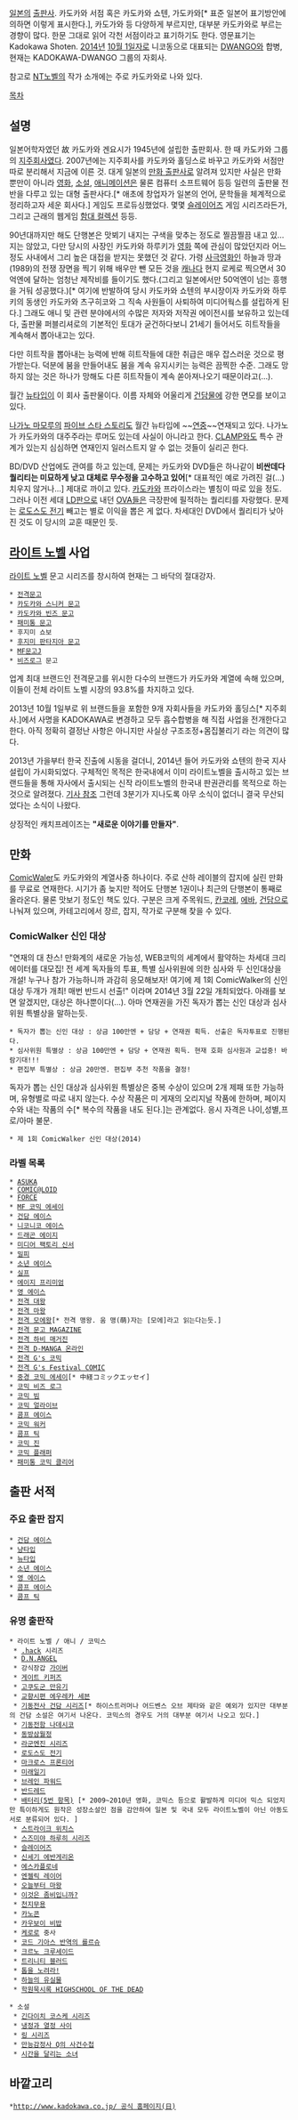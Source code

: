 {{{+1 角川書店}}}

{{{#!html
<iframe width="560" height="315" src="//www.youtube.com/embed/dEHUwQ353eQ" frameborder="0" allowfullscreen></iframe>
}}}

[[일본]]의 [[출판사]]. 카도카와 서점 혹은 카도카와 쇼텐, 가도카와[* 표준 일본어 표기방안에 의하면 이렇게 표시한다.], 카도가와 등 다양하게 부르지만, 대부분 카도카와로 부르는 경향이 많다. 한문 그대로 읽어 각천 서점이라고 표기하기도 한다. 영문표기는 Kadokawa Shoten. [[2014년]] [[10월 1일]]자로 니코동으로 대표되는 [[DWANGO]]와 합병, 현재는 KADOKAWA-DWANGO 그룹의 자회사.

참고로 [[NT노벨]]의 작가 소개에는 주로 카도카와로 나와 있다.

[[목차]]

== 설명 ==
일본어학자였던 故 카도카와 겐요시가 1945년에 설립한 출판회사. 한 때 카도카와 그룹의 [[지주회사]]였다. 2007년에는 지주회사를 카도카와 홀딩스로 바꾸고 카도카와 서점만 따로 분리해서 지금에 이른 것. 대게 일본의 [[만화 출판사]]로 알려져 있지만 사실은 만화 뿐만이 아니라 [[영화]], [[소설]], [[애니메이션]]은 물론 컴퓨터 소프트웨어 등등 일련의 출판물 전반을 다루고 있는 대형 출판사다.[* 애초에 창업자가 일본의 언어, 문학들을 체계적으로 정리하고자 세운 회사다.] 게임도 프로듀싱했었다. 몇몇 [[슬레이어즈]] 게임 시리즈라든가, 그리고 근래의 웹게임 [[함대 컬렉션]] 등등.

90년대까지만 해도 단행본은 맛뵈기 내지는 구색을 맞추는 정도로 찔끔찔끔 내고 있… 지는 않았고, 다만 당시의 사장인 카도카와 하루키가 [[영화]] 쪽에 관심이 많았던지라 어느 정도 사내에서 그리 높은 대접을 받지는 못했던 것 같다. 가령 [[사극]]영화인 하늘과 땅과(1989)의 전쟁 장면을 찍기 위해 배우만 뺀 모든 것을 [[캐나다]] 현지 로케로 찍으면서 30억엔에 달하는 엄청난 제작비를 들이기도 했다.(그리고 일본에서만 50억엔이 넘는 흥행을 거둬 성공했다.)[* 여기에 반발하여 당시 카도카와 쇼텐의 부시장이자 카도카와 하루키의 동생인 카도카와 츠구히코와 그 직속 사원들이 사퇴하여 미디어웍스를 설립하게 된다.] 그래도 애니 및 관련 분야에서의 수많은 저자와 저작권 에이전시를 보유하고 있는데다, 출판물 퍼블리셔로의 기본적인 토대가 굳건하다보니 21세기 들어서도 히트작들을 계속해서 뽑아내고는 있다. 

다만 히트작을 뽑아내는 능력에 반해 히트작들에 대한 취급은 매우 잡스러운 것으로 평가받는다. 덕분에 붐을 만들어내도 붐을 계속 유지시키는 능력은 끔찍한 수준. 그래도 망하지 않는 것은 하나가 망해도 다른 히트작들이 계속 쏟아져나오기 때문이라고(…).

월간 [[뉴타입]]이 이 회사 출판물이다. 이름 자체와 어울리게 [[건담]]물에 강한 면모를 보이고 있다.

[[나가노 마모루]]의 [[파이브 스타 스토리]]도 월간 뉴타입에 ~~[[연중]]~~연재되고 있다. 나가노가 카도카와의 대주주라는 루머도 있는데 사실이 아니라고 한다. [[CLAMP]]와도 특수 관계가 있는지 심심하면 연재인지 일러스트지 알 수 없는 것들이 실리곤 한다.

BD/DVD 산업에도 관여를 하고 있는데, 문제는 카도카와 DVD들은 하나같이 '''비싼데다 퀄리티는 미묘하게 낮고 대체로 무수정을 고수하고 있어'''[* 대표적인 예로 가려진 걸(...) 치우지 않거나...] 제대로 까이고 있다. [[카도카와]] 프라이스라는 별칭이 따로 있을 정도. 그러나 이전 세대 [[LD]]판으로 내던 [[OVA]]들은 극장판에 필적하는 퀄리티를 자랑했다. 문제는 [[로도스도 전기]] 빼고는 별로 이익을 뽑은 게 없다. 차세대인 DVD에서 퀄리티가 낮아진 것도 이 당시의 교훈 때문인 듯. 

== [[라이트 노벨]] 사업 ==
[[라이트 노벨]] 문고 시리즈를 창시하여 현재는 그 바닥의 절대강자.
 * [[전격문고]]
 * [[카도카와 스니커 문고]]
 * [[카도카와 빈즈 문고]]
 * [[패미통 문고]]
 * 후지미 쇼보
 * [[후지미 판타지아 문고]]
 * [[MF문고J]]
 * [[비즈로그]] 문고

업계 최대 브랜드인 전격문고를 위시한 다수의 브랜드가 카도카와 계열에 속해 있으며, 이들이 전체 라이트 노벨 시장의 93.8%를 차지하고 있다.

2013년 10월 1일부로 위 브랜드들을 포함한 9개 자회사들을 카도카와 홀딩스[* 지주회사.]에서 사명을 KADOKAWA로 변경하고 모두 흡수합병을 해 직접 사업을 전개한다고 한다. 아직 정확히 결정난 사항은 아니지만 사실상 구조조정+몸집불리기 라는 의견이 많다.

2013년 가을부터 한국 진출에 시동을 걸더니, 2014년 들어 카도카와 쇼텐의 한국 지사 설립이 가시화되었다. 구체적인 목적은 한국내에서 이미 라이트노벨을 출시하고 있는 브랜드들을 통해 자사에서 출시되는 신작 라이트노벨의 한국내 판권관리를 목적으로 하는 것으로 알려졌다. [http://subculture.co.kr/mainnews/165466 기사 참조]
그런데 3분기가 지나도록 아무 소식이 없더니 결국 무산되었다는 소식이 나왔다.

상징적인 캐치프레이즈는 '''"새로운 이야기를 만들자"'''.

== 만화 ==
[http://comic-walker.com ComicWaler]도 카도카와의 계열사중 하나이다. 주로 산하 레이블의 잡지에 실린 만화를 무료로 연재한다. 시기가 좀 늦지만 적어도 단행본 1권이나 최근의 단행본이 통째로 올라온다. 물론 맛보기 정도인 책도 있다. 구분은 크게 주목워드, [[칸코레]], [[에바]], [[건담]]으로 나눠져 있으며, 카테고리에서 장르, 잡지, 작가로 구분해 찾을 수 있다.

=== ComicWalker 신인 대상 ===
"연재의 대 찬스! 만화계의 새로운 가능성, WEB코믹의 세계에서 활약하는 차세대 크리에이터를 대모집! 전 세계 독자들의 투표, 특별 심사위원에 의한 심사와 두 신인대상을 개설! 누구나 참가 가능하니까 과감히 응모해보자! 여기에 제 1회 ComicWalker의 신인 대상 두개가 개최! 매번 반드시 선출!" 이라며 2014년 3월 22일 개최되었다. 아래를 보면 알겠지만, 대상은 하나뿐이다(...). 아마 연재권을 가진 독자가 뽑는 신인 대상과 심사위원 특별상을 말하는듯.

 * 독자가 뽑는 신인 대상 : 상금 100만엔 + 담당 + 연재권 획득. 선출은 독자투표로 진행된다.
 * 심사위원 특별상 : 상금 100만엔 + 담당 + 연재권 획득. 현재 호화 심사원과 교섭중! 바람기대!!!
 * 편집부 특별상 : 상금 20만엔. 편집부 추천 작품을 결정!

독자가 뽑는 신인 대상과 심사위원 특별상은 중복 수상이 있으며 2개 제패 또한 가능하며, 유형별로 따로 내지 않는다. 수상 작품은 미 게재의 오리지널 작품에 한하며, 페이지 수와 내는 작품의 수[* 복수의 작품을 내도 된다.]는 관계없다. 응시 자격은 나이,성별,프로/아마 불문.

 * 제 1회 ComicWalker 신인 대상(2014)

=== 라벨 목록 ===
 * [[ASUKA]]
 * [[COMIC@LOID]]
 * [[FORCE]]
 * [[MF 코믹 에세이]]
 * [[건담 에이스]]
 * [[니코니코 에이스]]
 * [[드래곤 에이지]]
 * [[미디어 팩토리 신서]]
 * [[밀피]]
 * [[소년 에이스]]
 * [[실프]]
 * [[에이지 프리미엄]]
 * [[영 에이스]]
 * [[전격 대왕]]
 * [[전격 마왕]]
 * [[전격 모에왕]][* 전격 맹왕. 움 맹(萌)자는 [모에]라고 읽는다는듯.]
 * [[전격 문고 MAGAZINE]]
 * [[전격 하비 매거진]]
 * [[전격 D-MANGA 온라인]]
 * [[전격 G's 코믹]]
 * [[전격 G's Festival COMIC]]
 * [[중경 코믹 에세이]][* 中経コミックエッセイ]
 * [[코믹 비즈 로그]]
 * [[코믹 빔]]
 * [[코믹 얼라이브]]
 * [[콤프 에이스]]
 * [[코믹 워커]]
 * [[콤프 틱]]
 * [[코믹 진]]
 * [[코믹 플래퍼]]
 * [[패미통 코믹 클리어]]

== 출판 서적 ==
=== 주요 출판 잡지 ===
 * [[건담 에이스]]
 * [[냥타입]]
 * [[뉴타입]]
 * [[소년 에이스]]
 * [[영 에이스]]
 * [[콤프 에이스]]
 * [[콤프 틱]]

=== 유명 출판작 ===
 * 라이트 노벨 / 애니 / 코믹스
  * [[.hack]] 시리즈
  * [[D.N.ANGEL]]
  * 강식장갑 [[가이버]]
  * [[게이트 키퍼즈]]
  * [[고쿠도군 만유기]]
  * [[교향시편 에우레카 세븐]]
  * [[기동전사 건담 시리즈]][* 하이스트러머나 어드벤스 오브 제타와 같은 예외가 있지만 대부분의 건담 소설은 여기서 나온다. 코믹스의 경우도 거의 대부분 여기서 나오고 있다.]
  * [[기동전함 나데시코]]
  * [[동방삼월정]]
  * [[라군엔진|라군엔진 시리즈]]
  * [[로도스도 전기]]
  * [[마크로스 프론티어]]
  * [[미래일기]]
  * [[브레인 파워드]]
  * [[반드레드]]
  * [[배터리|배터리(5번 항목)]] [* 2009~2010년 영화, 코믹스 등으로 활발하게 미디어 믹스 되었지만 특이하게도 원작은 성장소설인 점을 감안하여 일본 및 국내 모두 라이트노벨이 아닌 아동도서로 분류되어 있다. ]
  * [[스트라이크 위치스]]
  * [[스즈미야 하루히 시리즈]]
  * [[슬레이어즈]]
  * [[신세기 에반게리온]]
  * [[에스카플로네]]
  * [[엔젤릭 레이어]]
  * [[오늘부터 마왕]]
  * [[이것은 좀비입니까?]]
  * [[천지무용]]
  * [[카노콘]] 
  * [[카우보이 비밥]]
  * [[케로로]] 중사
  * [[코드 기아스 반역의 를르슈]]
  * [[크르노 크루세이드]]
  * [[트리니티 블러드]]
  * [[톱을 노려라!]]
  * [[하늘의 유실물]]
  * [[학원묵시록 HIGHSCHOOL OF THE DEAD]]

 * 소설
  * [[긴다이치 코스케 시리즈]]
  * [[냉정과 열정 사이]]
  * [[링 시리즈]]
  * [[만능감정사 Q의 사건수첩]]
  * [[시간을 달리는 소녀]]



== 바깥고리 ==
 *[[http://www.kadokawa.co.jp/ 공식 홈페이지(日)]]
